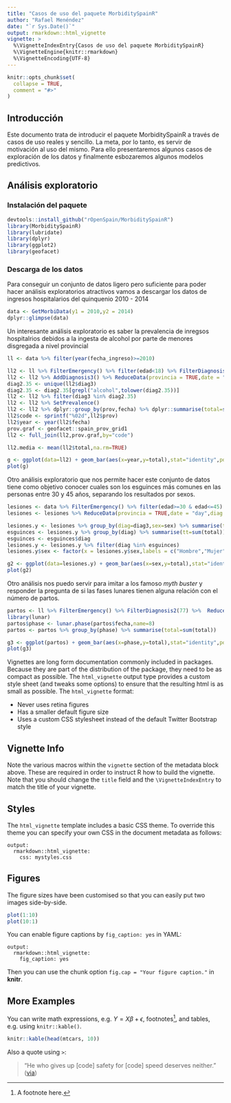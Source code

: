 ```yaml
---
title: "Casos de uso del paquete MorbiditySpainR"
author: "Rafael Menéndez"
date: "`r Sys.Date()`"
output: rmarkdown::html_vignette
vignette: >
  %\VignetteIndexEntry{Casos de uso del paquete MorbiditySpainR}
  %\VignetteEngine{knitr::rmarkdown}
  %\VignetteEncoding{UTF-8}
---
```


```r
knitr::opts_chunk$set(
  collapse = TRUE,
  comment = "#>"
)
```

## Introducción

Este documento trata de introducir el paquete MorbiditySpainR a través de casos de uso reales y sencillo. La meta, por lo tanto, es servir de motivación al uso del mismo. Para ello presentaremos algunos casos de exploración de los datos y finalmente esbozaremos algunos modelos predictivos.

## Análisis exploratorio

### Instalación del paquete

```r
devtools::install_github("rOpenSpain/MorbiditySpainR")
library(MorbiditySpainR)
library(lubridate)
library(dplyr)
library(ggplot2)
library(geofacet)
```

### Descarga de los datos

Para conseguir un conjunto de datos ligero pero suficiente para poder hacer análisis exploratorios atractivos vamos a descargar los datos de ingresos hospitalarios del quinquenio 2010 - 2014

```r
data <- GetMorbiData(y1 = 2010,y2 = 2014)
dplyr::glimpse(data)
```

Un interesante análisis exploratorio es saber la prevalencia de inregsos hospitalrios debidos a la ingesta de alcohol por parte de menores disgregada a nivel provincial

```r
ll <- data %>% filter(year(fecha_ingreso)>=2010)

ll2 <- ll %>% FilterEmergency() %>% filter(edad<18) %>% FilterDiagnosis2(35)
ll2 <- ll2 %>% AddDiagnosis3() %>% ReduceData(provincia = TRUE,date = "year",diag = "diag3")
diag2.35 <- unique(ll2$diag3)
diag2.35 <- diag2.35[grepl("alcohol",tolower(diag2.35))]
ll2 <- ll2 %>% filter(diag3 %in% diag2.35)
ll2 <- ll2 %>% SetPrevalence()
ll2 <- ll2 %>% dplyr::group_by(prov,fecha) %>% dplyr::summarise(total=sum(total.prev))
ll2$code <- sprintf("%02d",ll2$prov)
ll2$year <- year(ll2$fecha)
prov.graf <- geofacet::spain_prov_grid1
ll2 <- full_join(ll2,prov.graf,by="code")

ll2.media <- mean(ll2$total,na.rm=TRUE)

g <- ggplot(data=ll2) + geom_bar(aes(x=year,y=total),stat="identity",position="dodge") + geom_hline(yintercept = ll2.media,color="red") + facet_geo(~ name, grid = "spain_prov_grid1") +labs(title="Prevalencia de ingresos urgentes relacionados con alcohol en menores",subtitle="Casos por cada 100.000 habitantes",caption="Encuesta de morbilidad.2010-2014") + xlab("") + ylab("") + theme_bw() + theme(axis.text=element_text(size=6, angle=90))
plot(g)
```

Otro análisis exploratorio que nos permite hacer este conjunto de datos tiene como objetivo conocer cuales son los esguinces más comunes en las personas entre 30 y 45 años, separando los resultados por sexos.

```r
lesiones <- data %>% FilterEmergency() %>% filter(edad>=30 & edad<=45) %>% FilterDiagnosis2(96) %>% AddDiagnosis3()
lesiones <- lesiones %>% ReduceData(provincia = TRUE,date = "day",diag = "diag3",sex=TRUE)

lesiones.y <- lesiones %>% group_by(diag=diag3,sex=sex) %>% summarise(total=sum(total))
esguinces <- lesiones.y %>% group_by(diag) %>% summarise(tt=sum(total)) %>% top_n(10,tt)
esguinces <- esguinces$diag
lesiones.y <- lesiones.y %>% filter(diag %in% esguinces)
lesiones.y$sex <- factor(x = lesiones.y$sex,labels = c("Hombre","Mujer"))

g2 <- ggplot(data=lesiones.y) + geom_bar(aes(x=sex,y=total),stat="identity",position="dodge") + facet_wrap(~diag,nrow = 2,ncol = 5,scales = "free") + labs(title="Prevalencia de ingresos urgentes relacionados con esguinces divididos por sexo",subtitle="Casos totales",caption="Encuesta de morbilidad.2010-2014") + xlab("Sexo") + ylab("") + theme_bw()
plot(g2)
```

Otro análisis nos puedo servir para imitar a los famoso _myth buster_ y responder la pregunta de si las fases lunares tienen alguna relación con el número de partos.

```r
partos <- ll %>% FilterEmergency() %>% FilterDiagnosis2(77) %>%  ReduceData(provincia = FALSE,date = "day",sex = FALSE)
library(lunar)
partos$phase <- lunar.phase(partos$fecha,name=8)
partos <- partos %>% group_by(phase) %>% summarise(total=sum(total))

g3 <- ggplot(partos) + geom_bar(aes(x=phase,y=total),stat="identity",position = "dodge") + labs(title="Número de partos y fase lunar",subtitle="Casos totales",caption="Encuesta de morbilidad.2010-2015") + xlab("Fase Lunar") + ylab("") + theme_bw()
plot(g3)
```
Vignettes are long form documentation commonly included in packages. Because they are part of the distribution of the package, they need to be as compact as possible. The `html_vignette` output type provides a custom style sheet (and tweaks some options) to ensure that the resulting html is as small as possible. The `html_vignette` format:

- Never uses retina figures
- Has a smaller default figure size
- Uses a custom CSS stylesheet instead of the default Twitter Bootstrap style

## Vignette Info

Note the various macros within the `vignette` section of the metadata block above. These are required in order to instruct R how to build the vignette. Note that you should change the `title` field and the `\VignetteIndexEntry` to match the title of your vignette.

## Styles

The `html_vignette` template includes a basic CSS theme. To override this theme you can specify your own CSS in the document metadata as follows:

    output: 
      rmarkdown::html_vignette:
        css: mystyles.css

## Figures

The figure sizes have been customised so that you can easily put two images side-by-side. 

```r
plot(1:10)
plot(10:1)
```

You can enable figure captions by `fig_caption: yes` in YAML:

    output:
      rmarkdown::html_vignette:
        fig_caption: yes

Then you can use the chunk option `fig.cap = "Your figure caption."` in **knitr**.

## More Examples

You can write math expressions, e.g. $Y = X\beta + \epsilon$, footnotes^[A footnote here.], and tables, e.g. using `knitr::kable()`.

```r
knitr::kable(head(mtcars, 10))
```

Also a quote using `>`:

> "He who gives up [code] safety for [code] speed deserves neither."
([via](https://twitter.com/hadleywickham/status/504368538874703872))
